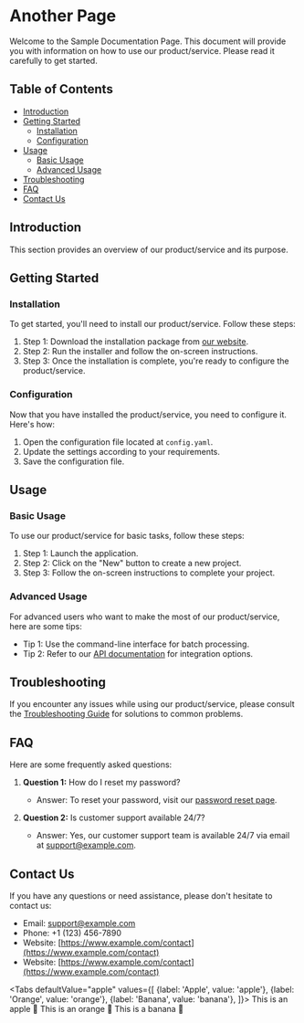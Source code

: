# Another Page

Welcome to the Sample Documentation Page. This document will provide you with information on how to use our product/service. Please read it carefully to get started.

## Table of Contents

- [Introduction](#introduction)
- [Getting Started](#getting-started)
  - [Installation](#installation)
  - [Configuration](#configuration)
- [Usage](#usage)
  - [Basic Usage](#basic-usage)
  - [Advanced Usage](#advanced-usage)
- [Troubleshooting](#troubleshooting)
- [FAQ](#faq)
- [Contact Us](#contact-us)

## Introduction

This section provides an overview of our product/service and its purpose. 

## Getting Started

### Installation

To get started, you'll need to install our product/service. Follow these steps:

1. Step 1: Download the installation package from [our website](https://www.example.com/download).
2. Step 2: Run the installer and follow the on-screen instructions.
3. Step 3: Once the installation is complete, you're ready to configure the product/service.

### Configuration

Now that you have installed the product/service, you need to configure it. Here's how:

1. Open the configuration file located at `config.yaml`.
2. Update the settings according to your requirements.
3. Save the configuration file.

## Usage

### Basic Usage

To use our product/service for basic tasks, follow these steps:

1. Step 1: Launch the application.
2. Step 2: Click on the "New" button to create a new project.
3. Step 3: Follow the on-screen instructions to complete your project.

### Advanced Usage

For advanced users who want to make the most of our product/service, here are some tips:

- Tip 1: Use the command-line interface for batch processing.
- Tip 2: Refer to our [API documentation](https://www.example.com/api-docs) for integration options.

## Troubleshooting

If you encounter any issues while using our product/service, please consult the [Troubleshooting Guide](troubleshooting.md) for solutions to common problems.

## FAQ

Here are some frequently asked questions:

1. **Question 1:** How do I reset my password?
   - Answer: To reset your password, visit our [password reset page](https://www.example.com/reset-password).

2. **Question 2:** Is customer support available 24/7?
   - Answer: Yes, our customer support team is available 24/7 via email at support@example.com.

## Contact Us

If you have any questions or need assistance, please don't hesitate to contact us:

- Email: support@example.com
- Phone: +1 (123) 456-7890
- Website: [https://www.example.com/contact](https://www.example.com/contact)
- Website: [https://www.example.com/contact](https://www.example.com/contact)


<Tabs
  defaultValue="apple"
  values={[
    {label: 'Apple', value: 'apple'},
    {label: 'Orange', value: 'orange'},
    {label: 'Banana', value: 'banana'},
  ]}>
  <TabItem value="apple">This is an apple 🍎</TabItem>
  <TabItem value="orange">This is an orange 🍊</TabItem>
  <TabItem value="banana">This is a banana 🍌</TabItem>
</Tabs>

